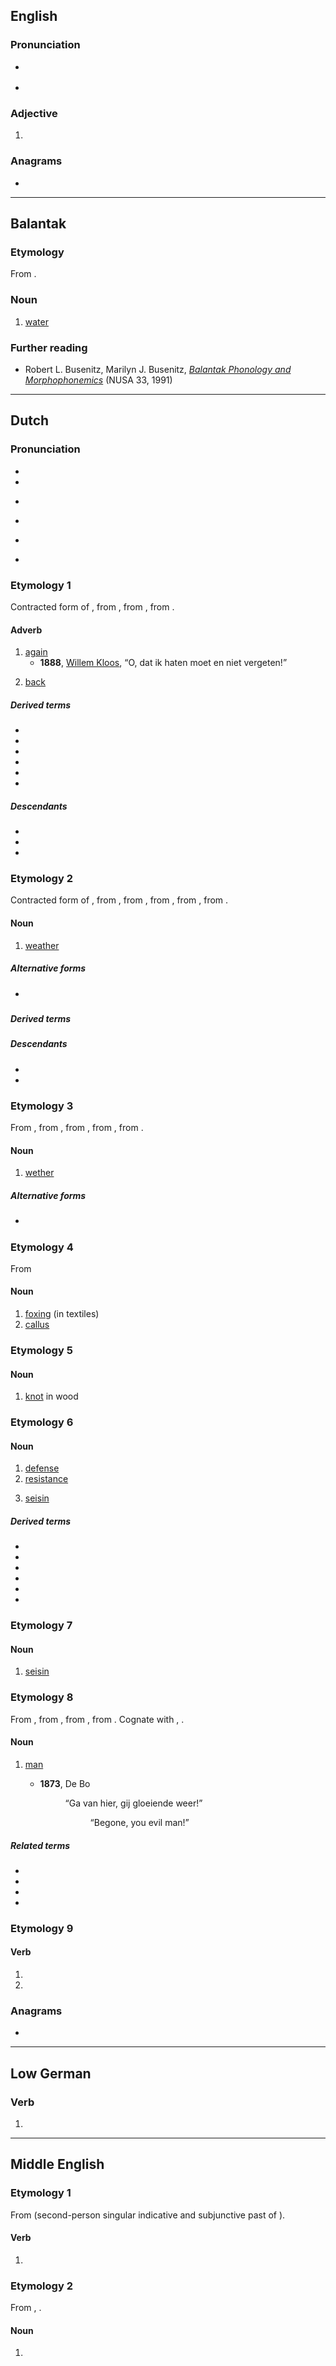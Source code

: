 {{also|Weer|weer-}}
==English==

===Pronunciation===
* {{a|UK}} {{IPA|en|/wiː.ə/}}
* {{a|US}} {{IPA|en|/wiː.ɚ/}}

===Adjective===
{{head|en|comparative adjective}}

# {{en-comparative of|wee}}

===Anagrams===
* {{anagrams|en|a=eerw|Ewer|ewer|ewre|rewe|we're|were|were-}}

----

==Balantak==

===Etymology===
From {{inh|blz|poz-pro|*wahiʀ}}.

===Noun===
{{head|blz|noun}}

# [[water]]

===Further reading===
* Robert L. Busenitz, Marilyn J. Busenitz, ''[http://sealang.net/archives/nusa/pdf/nusa-v33-p29-48.pdf Balantak Phonology and Morphophonemics]'' (NUSA 33, 1991)

----

==Dutch==

===Pronunciation===
* {{IPA|nl|/ʋeːr/}}
* {{rhymes|nl|eːr}}
* {{a|common Belgian and South Dutch realisations}} {{IPA|nl|[weːr]|[β̞eːr]}}
* {{a|North and East of the Netherlands, audio example}} {{IPA|nl|[ʋɪːr]}}
* {{audio|nl|Nl-weer.ogg|audio}}
* {{a|Gelders}} {{IPA|nl|[ʋɪːɹ]}}

===Etymology 1===
Contracted form of {{m|nl|weder||again}}, from {{inh|nl|gem-pro|*wiþra|t=against}}, from {{der|nl|ine-pro|*wi-tero-|t=more apart}}, from {{m|ine-pro|*wi|t=separation}}.

====Adverb====
{{nl-adv}}

# [[again]]
#* '''1888''', [[w:Willem Kloos|Willem Kloos]], “O, dat ik haten moet en niet vergeten!”
#*: {{quote|nl|In dreigend gillen ben 'k '''weêr''' opgestaan.|Yelling threateningly I rose again.}}
#: {{syn|nl|nogmaals|opnieuw|weerom}}
# [[back]]

=====Derived terms=====
* {{l|nl|alweer}}
* {{l|nl|weeral}}
* {{l|nl|al weer}}
* {{l|nl|heen en weer}}
* {{l|nl|weergeven}}
* {{l|nl|weer-}}

=====Descendants=====
* {{desc|brc|were}}
* {{desc|gmw-jdt|wêr}}
* {{desc|dcr|weer}}

===Etymology 2===
Contracted form of {{m|nl|weder||weather}}, from {{inh|nl|dum|weder}}, from {{inh|nl|odt|*wedar}}, from {{inh|nl|gmw-pro|*wedr}}, from {{inh|nl|gem-pro|*wedrą}}, from {{der|nl|ine-pro|*wedʰrom}}.

====Noun====
{{nl-noun|n|-|weertje}}

# [[weather]]

=====Alternative forms=====
* {{l|nl|weder}} {{q|archaic}}

=====Derived terms=====
{{der4|nl|herfstweer|hondenweer|lenteweer|onweer|prachtweer|plensweer|verwederen|verweren|vriesweer|weerkunde|weerbericht|weerkaart|weerlezer|weerlezeres|weerman|weerpluim|weer om geen hond door te sturen|weerssituatie|weersverwachting|weersvoorspelling|weersvooruitzicht|weervrouw|winterweer|zomerweer}}

=====Descendants=====
* {{desc|brc|weri}}
* {{desc|dcr|weer}}

===Etymology 3===
From {{inh|nl|dum|weder}}, from {{inh|nl|odt|withar||wether, ram}}, from {{inh|nl|gmw-pro|*weþru}}, from {{inh|nl|gem-pro|*weþruz||wether}}, from {{der|nl|ine-pro|*wet-||year}}.

====Noun====
{{nl-noun|m|-en|weertje}}

# [[wether]]

=====Alternative forms=====
* {{l|nl|weder}} {{qualifier|archaic}}

===Etymology 4===
From {{der|nl|la|verruca|t=wart}}

====Noun====
{{nl-noun|n|-|-}}

# [[foxing]] (in textiles)
# [[callus]]

===Etymology 5===
{{rfe|nl}}

====Noun====
{{nl-noun|m|-en|weertje}}

# [[knot]] in wood
#: {{syn|nl|knoest|noest|kwast}}

===Etymology 6===

====Noun====
{{nl-noun|f|-en|weertje}}

# [[defense]]
# [[resistance]]
# {{lb|nl|law|feudalism}} [[seisin]]

=====Derived terms=====
* {{l|nl|afweer}}
* {{l|nl|verweer}}
* {{l|nl|weerloos}}
* {{l|nl|brandweer}}
* {{l|nl|landweer}}
* {{l|nl|weerstand}}

===Etymology 7===

====Noun====
{{nl-noun|f|-en|weertje}}

# {{lb|nl|law|feudalism}} [[seisin]]

===Etymology 8===
From {{inh|nl|dum|weer}}, from {{inh|nl|odt|*wer-}}, from {{inh|nl|gmw-pro|*wer}}, from {{inh|nl|gem-pro|*weraz}}. Cognate with {{cog|en|were||man}}, {{cog|la|vir|}}.

====Noun====
{{nl-noun|m|-en|weertje}}

# {{lb|nl|archaic}} [[man]]
#* '''1873''', De Bo
#*: “Ga van hier, gij gloeiende weer!”
#*:: “Begone, you evil man!”

=====Related terms=====
* {{l|nl|weerbeer}}
* {{l|nl|weergeld}}
* {{l|nl|weerwolf}}
* {{l|nl|wereld}}

===Etymology 9===
{{nonlemma}}

====Verb====
{{head|nl|verb form}}

# {{nl-verb form of|p=1|n=sg|t=pres|m=ind|weren}}
# {{nl-verb form of|m=imp|weren}}

===Anagrams===
* {{l|nl|were}}

----

==Low German==

===Verb===
{{head|nds|verb form}}

# {{inflection of|nds|wesen||1|s|past}}

----

==Middle English==

===Etymology 1===
From {{inh|enm|ang|wǣre}} (second-person singular indicative and subjunctive past of {{m|ang|wesan}}).

====Verb====
{{head|enm|verb form}}

# {{alt form|enm|were}}

===Etymology 2===
From {{inh|enm|ang|werre}}, {{m|ang|wyrre}}.

====Noun====
{{head|enm|noun}}

# {{alt form|enm|werre}}